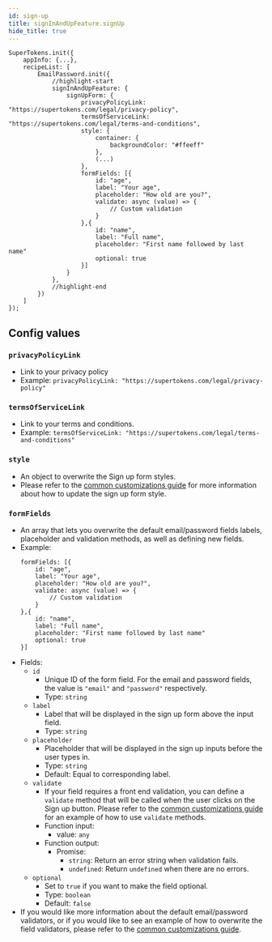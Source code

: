 ```yaml
---
id: sign-up
title: signInAndUpFeature.signUp
hide_title: true
---
```


```tsx
SuperTokens.init({
    appInfo: {...},
    recipeList: [
        EmailPassword.init({
            //highlight-start
            signInAndUpFeature: {
                signUpForm: {
                    privacyPolicyLink: "https://supertokens.com/legal/privacy-policy",
                    termsOfServiceLink: "https://supertokens.com/legal/terms-and-conditions",
                    style: {
                        container: {
                            backgroundColor: "#ffeeff"
                        },
                        (...)
                    },
                    formFields: [{
                        id: "age",
                        label: "Your age",
                        placeholder: "How old are you?",
                        validate: async (value) => {
                            // Custom validation
                        }
                    },{
                        id: "name",
                        label: "Full name",
                        placeholder: "First name followed by last name"
                        optional: true
                    }]
                }
            },
            //highlight-end
        })
    ]
});
```

## Config values

### `privacyPolicyLink`
- Link to your privacy policy
- Example: `privacyPolicyLink: "https://supertokens.com/legal/privacy-policy"`


### `termsOfServiceLink` 
- Link to your terms and conditions.
- Example: `termsOfServiceLink: "https://supertokens.com/legal/terms-and-conditions"`

### `style` 
- An object to overwrite the Sign up form styles. 
- Please refer to the [common customizations guide](/docs/thirdpartyemailpassword/common-customizations/styling/changing-style) for more information about how to update the sign up form style.

### `formFields` 
- An array that lets you overwrite the default email/password fields labels, placeholder and validation methods, as well as defining new fields.
- Example: 
    ```tsx
    formFields: [{
        id: "age",
        label: "Your age",
        placeholder: "How old are you?",
        validate: async (value) => {
            // Custom validation
        }
    },{
        id: "name",
        label: "Full name",
        placeholder: "First name followed by last name"
        optional: true
    }]
    ```
- Fields:
    - `id`
        - Unique ID of the form field. For the email and password fields, the value is `"email"` and `"password"` respectively.
        - Type: `string`
    - `label`
        - Label that will be displayed in the sign up form above the input field.
        - Type: `string`
    - `placeholder`
        - Placeholder that will be displayed in the sign up inputs before the user types in.
        - Type: `string`
        - Default: Equal to corresponding label.
    - `validate`
        - If your field requires a front end validation, you can define a `validate` method that will be called when the user clicks on the Sign up button. Please refer to the [common customizations guide](/docs/thirdpartyemailpassword/common-customizations/signup-form/field-validators) for an example of how to use `validate` methods.
        - Function input:
            - value: `any`
        - Function output:
            - Promise:
                - `string`: Return an error string when validation fails.
                - `undefined`: Return `undefined` when there are no errors.
    - `optional`
        - Set to `true` if you want to make the field optional. 
        - Type: `boolean`
        - Default: `false`
- If you would like more information about the default email/password validators, or if you would like to see an example of how to overwrite the field validators, please refer to the [common customizations guide](/docs/thirdpartyemailpassword/common-customizations/signup-form/field-validators).
